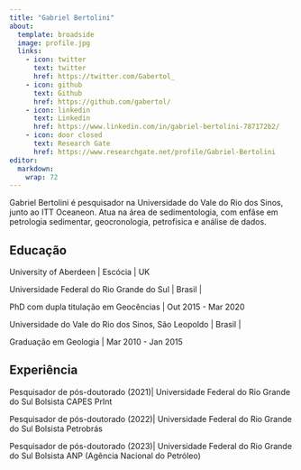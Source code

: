 ```yaml
---
title: "Gabriel Bertolini"
about:
  template: broadside
  image: profile.jpg
  links:
    - icon: twitter
      text: twitter
      href: https://twitter.com/Gabertol_
    - icon: github
      text: Github
      href: https://github.com/gabertol/
    - icon: linkedin
      text: Linkedin
      href: https://www.linkedin.com/in/gabriel-bertolini-787172b2/
    - icon: door closed
      text: Research Gate
      href: https://www.researchgate.net/profile/Gabriel-Bertolini
editor: 
  markdown: 
    wrap: 72
---
```


Gabriel Bertolini é pesquisador na Universidade do Vale do Rio dos
Sinos, junto ao ITT Oceaneon. Atua na área de sedimentologia, com enfâse
em petrologia sedimentar, geocronologia, petrofisica e análise de dados.

## Educação

University of Aberdeen \| Escócia \| UK

Universidade Federal do Rio Grande do Sul \| Brasil \|

PhD com dupla titulação em Geocências \| Out 2015 - Mar 2020

Universidade do Vale do Rio dos Sinos, São Leopoldo \| Brasil \|

Graduação em Geologia \| Mar 2010 - Jan 2015

## Experiência

Pesquisador de pós-doutorado (2021)\| Universidade Federal do Rio Grande
do Sul Bolsista CAPES PrInt

Pesquisador de pós-doutorado (2022)\| Universidade Federal do Rio Grande
do Sul Bolsista Petrobrás

Pesquisador de pós-doutorado (2023)\| Universidade Federal do Rio Grande
do Sul Bolsista ANP (Agência Nacional do Petróleo)
